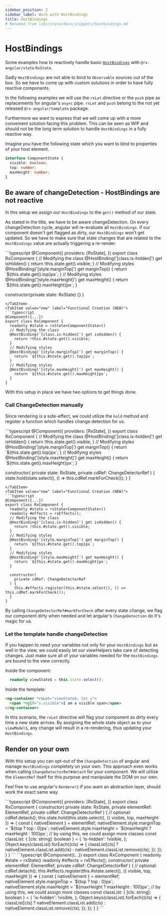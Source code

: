 ```yaml
---
sidebar_position: 2
sidebar_label: Work with HostBindings
title: HostBindings
# Renamed from libs/state/docs/snippets/hostbindings.md
---
```



# HostBindings

Some examples how to reactively handle basic [`HostBindings`](https://angular.io/api/core/HostBinding) with `@rx-angular/state` `RxState`.

Sadly `HostBindings` are not able to bind to `Observable` sources out of the box. So we have to come up with custom solutions
in order to have fully reactive components.

In the following examples we will use the `rxLet` directive or the `push` pipe as replacements for angular's `async` pipe.
`rxLet` and `push` belong to the not yet released `@rx-angular/template` package.

Furthermore we want to express that we will come up with a more convenient solution facing this problem. This can be seen as WIP and
should not be the long term solution to handle `HostBindings` in a fully reactive way.

Imagine you have the following state which you want to bind to properties of your host element.

```typescript
interface ComponentState {
  visible: boolean;
  top: number;
  maxHeight: number;
}
```

## Be aware of changeDetection - HostBindings are not reactive

In this setup we assign our `HostBindings` to the `get()` method of our state.

As stated in the title, we have to be aware changeDetection. On every changeDetection cycle, angular will re-evaluate
all `HostBindings`. If our component doesn't get flagged as dirty, our `HostBindings` won't get updated. So we have to make
sure that state changes that are related to the `HostBindings` value are actually triggering a re-render.

<Tabs>
<TabItem value="class-based" label="Class Based (Classic)">
```typescript
@Component({
  providers: [RxState],
})
export class RxComponent {
  // Modifying the class
  @HostBinding('[class.is-hidden]') get isHidden() {
    return !this.state.get().visible;
  }
  // Modifying styles
  @HostBinding('[style.marginTop]') get marginTop() {
    return `${this.state.get().top}px`;
  }
  // Modifying styles
  @HostBinding('[style.maxHeight]') get maxHeight() {
    return `${this.state.get().maxHeight}px`;
  }

constructor(private state: RxState<ComponentState>) {}
}

````
</TabItem>
<TabItem value="new" label="Functional Creation (NEW)">
```typescript
@Component({...})
export class RxComponent {
  readonly #state = rxState<ComponentState>()
  // Modifying the class
  @HostBinding('[class.is-hidden]') get isHidden() {
    return !this.#state.get().visible;
  }
  // Modifying styles
  @HostBinding('[style.marginTop]') get marginTop() {
    return `${this.#state.get().top}px`;
  }
  // Modifying styles
  @HostBinding('[style.maxHeight]') get maxHeight() {
    return `${this.#state.get().maxHeight}px`;
  }
}
````

</TabItem>
</Tabs>

With this setup in place we have two options to get things done.

### Call ChangeDetection manually

Since rendering is a side-effect, we could utilize the `hold` method and register
a function which handles change detection for us.

<Tabs>
<TabItem value="class-based" label="Class Based (Classic)">
```typescript
@Component({
  providers: [RxState],
})
export class RxComponent {
  // Modifying the class
  @HostBinding('[class.is-hidden]') get isHidden() {
    return !this.state.get().visible;
  }
  // Modifying styles
  @HostBinding('[style.marginTop]') get marginTop() {
    return `${this.state.get().top}px`;
  }
  // Modifying styles
  @HostBinding('[style.maxHeight]') get maxHeight() {
    return `${this.state.get().maxHeight}px`;
  }

constructor(
private state: RxState<ComponentState>,
private cdRef: ChangeDetectorRef
) {
state.hold(state.select(), () => this.cdRef.markForCheck());
}
}

````
</TabItem>
<TabItem value="new" label="Functional Creation (NEW)">
```typescript
@Component({...})
export class RxComponent {
  readonly #state = rxState<ComponentState>()
  readonly #effects = rxEffects();
  // Modifying the class
  @HostBinding('[class.is-hidden]') get isHidden() {
    return !this.#state.get().visible;
  }
  // Modifying styles
  @HostBinding('[style.marginTop]') get marginTop() {
    return `${this.#state.get().top}px`;
  }
  // Modifying styles
  @HostBinding('[style.maxHeight]') get maxHeight() {
    return `${this.#state.get().maxHeight}px`;
  }

  constructor(
    private cdRef: ChangeDetectorRef
  ) {
    this.#effects.register(this.#state.select(), () => this.cdRef.markForCheck());
  }
}
````

</TabItem>
</Tabs>

By calling `ChangeDetectorRef#markForCheck` after every state change, we flag our component dirty when needed and let angular's
`ChangeDetection` do it's magic for us.

### Let the template handle changeDetection

If you happen to need your variables not only for your `HostBindings` but as well in the view, we could easily let
our viewHelpers take care of detecting changes. Just make sure all of your variables needed for the `HostBindings` are bound
to the view correctly.

Inside the component:

```typescript
  readonly viewState$ = this.state.select();
```

Inside the template:

```html
<ng-container *rxLet="viewState$; let s">
  <span *ngIf="s.visible">I am a visible span</span>
</ng-container>
```

In this scenario, the `rxLet` directive will flag your component as dirty every time a new state arrives. By assigning the
whole state object as to your `viewModel$`, any change will result in a re-rendering, thus updating your `HostBindings`.

## Render on your own

With this setup you can opt-out of the `ChangeDetection` of angular and manage `HostBindings` completely on your own.
This approach even works when calling `ChangeDetectorRef#detach` for your component.
We will utilize the `ElementRef` itself for this purpose and manipulate the DOM on our own.

Feel free to use angular's `Renderer2` if you want an abstraction layer, should work the exact same way.

<Tabs>
<TabItem value="class-based" label="Class Based (Classic)">
```typescript
@Component({
  providers: [RxState],
})
export class RxComponent {
  constructor(
    private state: RxState<ComponentState>,
    private elementRef: ElementRef<HTMLElement>,
    private cdRef: ChangeDetectorRef
  ) {
    // optional: cdRef.detach();
    this.state.hold(this.state.select(), ({ visible, top, maxHeight }) => {
      const { nativeElement } = elementRef;
      nativeElement.style.marginTop = `${top ? top : 0}px`;
      nativeElement.style.maxHeight = `${maxHeight ? maxHeight : 100}px`;
      // by using this, we could assign more classes
      const classList: { [cls: string]: boolean } = {
        'is-hidden': !visible,
      };
      Object.keys(classList).forEach((cls) => {
        classList[cls]
          ? nativeElement.classList.add(cls)
          : nativeElement.classList.remove(cls);
      });
    });
  }
}
```
</TabItem>
<TabItem value="new" label="Functional Creation (NEW)">
```typescript
@Component({...})
export class RxComponent {
  readonly #state = rxState<ComponentState>()
  readonly #effects = rxEffects();
  constructor(
    private elementRef: ElementRef<HTMLElement>,
    private cdRef: ChangeDetectorRef
  ) {
    // optional: cdRef.detach();
    this.#effects.register(this.#state.select(), ({ visible, top, maxHeight }) => {
      const { nativeElement } = elementRef;
      nativeElement.style.marginTop = `${top ? top : 0}px`;
      nativeElement.style.maxHeight = `${maxHeight ? maxHeight : 100}px`;
      // by using this, we could assign more classes
      const classList: { [cls: string]: boolean } = {
        'is-hidden': !visible,
      };
      Object.keys(classList).forEach((cls) => {
        classList[cls]
          ? nativeElement.classList.add(cls)
          : nativeElement.classList.remove(cls);
      });
    });
  }
}
```
</TabItem>
</Tabs>
